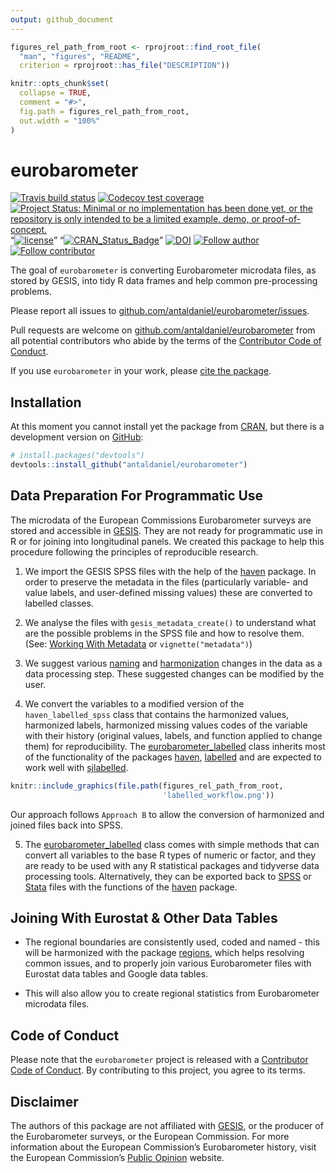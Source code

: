 ```yaml
---
output: github_document
---
```


<!-- README.md is generated from README.Rmd. Please edit that file -->

```r
figures_rel_path_from_root <- rprojroot::find_root_file(
  "man", "figures", "README", 
  criterion = rprojroot::has_file("DESCRIPTION"))

knitr::opts_chunk$set(
  collapse = TRUE,
  comment = "#>",
  fig.path = figures_rel_path_from_root,
  out.width = "100%"
)
```

# eurobarometer

<!-- badges: start -->
[![Travis build status](https://travis-ci.com/antaldaniel/eurobarometer.svg?branch=master)](https://travis-ci.com/antaldaniel/eurobarometer)
[![Codecov test coverage](https://codecov.io/gh/antaldaniel/eurobarometer/branch/master/graph/badge.svg)](https://codecov.io/gh/antaldaniel/eurobarometer?branch=master)
[![Project Status: Minimal or no implementation has been done yet, or the repository is only intended to be a limited example, demo, or proof-of-concept.](https://www.repostatus.org/badges/latest/concept.svg)](https://www.repostatus.org/#concept)
"[![license](https://img.shields.io/badge/license-GPL--3-blue.svg)](https://www.gnu.org/licenses/gpl-3.0.en.html)"
"[![CRAN_Status_Badge](https://www.r-pkg.org/badges/version/eurobarometer)](https://cran.r-project.org/package=eurobarometer)"
[![DOI](https://zenodo.org/badge/DOI/10.5281/zenodo.3901724.svg)](https://doi.org/10.5281/zenodo.3901724)
[![Follow author](https://img.shields.io/twitter/follow/antaldaniel.svg?style=social)](https://twitter.com/intent/follow?screen_name=antaldaniel)
[![Follow contributor](https://img.shields.io/twitter/follow/martakolcz.svg?style=social)](https://twitter.com/martakolcz?lang=en)
<!-- badges: end -->

The goal of `eurobarometer` is converting Eurobarometer microdata files, as stored by GESIS, into tidy R data frames and help common pre-processing problems.

Please report all issues to [github.com/antaldaniel/eurobarometer/issues](https://github.com/antaldaniel/eurobarometer/issues).

Pull requests are welcome on [github.com/antaldaniel/eurobarometer]((https://github.com/antaldaniel/eurobarometer/issues))  from all potential contributors who abide by  the terms of the [Contributor Code of Conduct](https://contributor-covenant.org/version/2/0/CODE_OF_CONDUCT.html). 

If you use `eurobarometer` in your work, please [cite the package](https://doi.org/10.5281/zenodo.3825700).

## Installation

At this moment you cannot install yet the package from [CRAN](https://CRAN.R-project.org), but there is a development version on [GitHub](https://github.com/):

``` r
# install.packages("devtools")
devtools::install_github("antaldaniel/eurobarometer")
```

## Data Preparation For Programmatic Use

The microdata of the European Commissions Eurobarometer surveys are stored and accessible in [GESIS](https://www.gesis.org/home). They are not ready for programmatic use in R or for joining into longitudinal panels. We created this package to help this procedure following the principles of reproducible research.

1. We import the GESIS SPSS files with the help of the [haven](https://haven.tidyverse.org/) package. In order to preserve the metadata in the files (particularly variable- and value labels, and user-defined missing values) these are converted to labelled classes.

2. We analyse the files with `gesis_metadata_create()` to understand what are the possible problems in the SPSS file and how to resolve them. (See: [Working With Metadata](http://eurobarometer.danielantal.eu/articles/metadata.html) or `vignette("metadata")`)

3. We suggest various [naming](http://eurobarometer.danielantal.eu/articles/variable_names.html) and [harmonization](http://eurobarometer.danielantal.eu/articles/workflow.html) changes in the data as a data processing step. These suggested changes can be modified by the user.

4. We convert the variables to a modified version of the `haven_labelled_spss` class that contains the harmonized values, harmonized labels, harmonized missing values codes of the variable with their history (original values, labels, and function applied to change them)  for reproducibility. The [eurobarometer_labelled](http://eurobarometer.danielantal.eu/articles/eurobarometer_class.html) class inherits most of the functionality of the packages [haven](https://haven.tidyverse.org/),  [labelled](https://cran.r-project.org/web/packages/labelled/vignettes/intro_labelled.html) and are expected to work well with [sjlabelled](https://strengejacke.github.io/sjlabelled/articles/labelleddata.html).

```r
knitr::include_graphics(file.path(figures_rel_path_from_root, 
                                  'labelled_workflow.png'))
```

Our approach follows `Approach B` to allow the conversion of harmonized and joined files back into SPSS.

5. The [eurobarometer_labelled](http://eurobarometer.danielantal.eu/articles/eurobarometer_class.html) class comes with simple methods that can convert all variables to the base R types of numeric or factor, and they are ready to be used with any R statistical packages and tidyverse data processing tools. Alternatively, they can be exported back to [SPSS](https://haven.tidyverse.org/reference/read_spss.html) or [Stata](https://haven.tidyverse.org/reference/read_dta.html) files with the functions of the [haven](https://haven.tidyverse.org/) package.

## Joining With Eurostat & Other Data Tables

*  The regional boundaries are consistently used, coded and named - this will be harmonized with the package [regions](http://regions.danielantal.eu/), which helps resolving common issues, and to properly join various Eurobarometer files with Eurostat data tables and Google data tables.

* This will also allow you to create regional statistics from Eurobarometer microdata files.

## Code of Conduct

Please note that the `eurobarometer` project is released with a [Contributor Code of Conduct](https://contributor-covenant.org/version/2/0/CODE_OF_CONDUCT.html). By contributing to this project, you agree to its terms.

## Disclaimer

The authors of this package are not affiliated with [GESIS](https://www.gesis.org/home), or the producer of the Eurobarometer surveys, or the European Commission. For more information about the European Commission's Eurobarometer history, visit the European Commission's [Public Opinion](https://ec.europa.eu/commfrontoffice/publicopinion/index.cfm) website.
